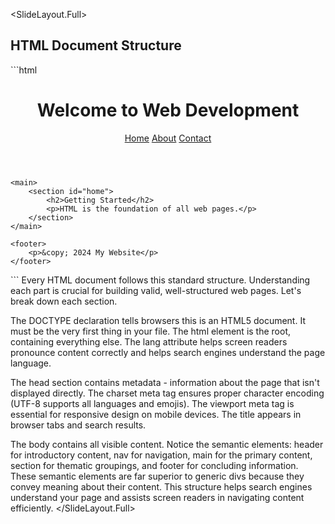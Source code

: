 
<SlideLayout.Full>
## HTML Document Structure

<CodeDisplay>
  <File name="index.html">
```html
<!DOCTYPE html>
<html lang="en">
<head>
    <meta charset="UTF-8">
    <meta name="viewport" content="width=device-width, initial-scale=1.0">
    <title>My First Web Page</title>
</head>
<body>
    <header>
        <h1>Welcome to Web Development</h1>
        <nav>
            <a href="#home">Home</a>
            <a href="#about">About</a>
            <a href="#contact">Contact</a>
        </nav>
    </header>
    
    <main>
        <section id="home">
            <h2>Getting Started</h2>
            <p>HTML is the foundation of all web pages.</p>
        </section>
    </main>
    
    <footer>
        <p>&copy; 2024 My Website</p>
    </footer>
</body>
</html>
```
  </File>
</CodeDisplay>
<Notes>
Every HTML document follows this standard structure. Understanding each part is crucial for building valid, well-structured web pages. Let's break down each section.

The DOCTYPE declaration tells browsers this is an HTML5 document. It must be the very first thing in your file. The html element is the root, containing everything else. The lang attribute helps screen readers pronounce content correctly and helps search engines understand the page language.

The head section contains metadata - information about the page that isn't displayed directly. The charset meta tag ensures proper character encoding (UTF-8 supports all languages and emojis). The viewport meta tag is essential for responsive design on mobile devices. The title appears in browser tabs and search results.

The body contains all visible content. Notice the semantic elements: header for introductory content, nav for navigation, main for the primary content, section for thematic groupings, and footer for concluding information. These semantic elements are far superior to generic divs because they convey meaning about their content. This structure helps search engines understand your page and assists screen readers in navigating content efficiently.
</Notes>
</SlideLayout.Full>